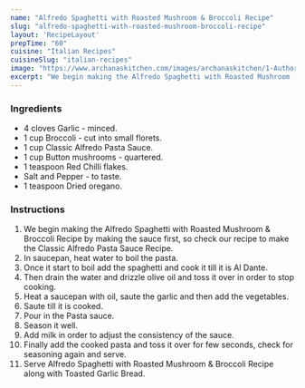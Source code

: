 ---
name: "Alfredo Spaghetti with Roasted Mushroom & Broccoli Recipe"
slug: "alfredo-spaghetti-with-roasted-mushroom-broccoli-recipe"
layout: 'RecipeLayout'
prepTime: "60"
cuisine: "Italian Recipes"
cuisineSlug: "italian-recipes"
image: "https://www.archanaskitchen.com/images/archanaskitchen/1-Author/sibyl_sunitha/Alfredo_Spaghetti_with_Roasted_Mushroom__Broccoli_Recipe.jpg"
excerpt: "We begin making the Alfredo Spaghetti with Roasted Mushroom  Broccoli Recipe by making the sauce first, so check our recipe to make the Classic Alfredo Pasta Sauce Recipe"
---

### Ingredients

- 4 cloves Garlic - minced.
- 1 cup Broccoli - cut into small florets.
- 1 cup Classic Alfredo Pasta Sauce.
- 1 cup Button mushrooms - quartered.
- 1 teaspoon Red Chilli flakes.
- Salt and Pepper - to taste.
- 1 teaspoon Dried oregano.

### Instructions

1. We begin making the Alfredo Spaghetti with Roasted Mushroom & Broccoli Recipe by making the sauce first, so check our recipe to make the Classic Alfredo Pasta Sauce Recipe.
1. In saucepan, heat water to boil the pasta.
1. Once it start to boil add the spaghetti and cook it till it is Al Dante.
1. Then drain the water and drizzle olive oil and toss it over in order to stop cooking.
1. Heat a saucepan with oil, saute the garlic and then add the vegetables.
1. Saute till it is cooked.
1. Pour in the Pasta sauce.
1. Season it well.
1. Add milk in order to adjust the consistency of the sauce.
1. Finally add the cooked pasta and toss it over for few seconds, check for seasoning again and serve.
1. Serve Alfredo Spaghetti with Roasted Mushroom & Broccoli Recipe along with Toasted Garlic Bread.
